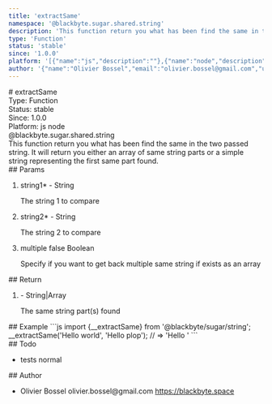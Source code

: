 ```yaml
---
title: 'extractSame'
namespace: '@blackbyte.sugar.shared.string'
description: 'This function return you what has been find the same in the two passed string. It will return you either an array of same string parts or a simple string representing the first same part found.'
type: 'Function'
status: 'stable'
since: '1.0.0'
platform: '[{"name":"js","description":""},{"name":"node","description":""}]'
author: '{"name":"Olivier Bossel","email":"olivier.bossel@gmail.com","url":"https://blackbyte.space"}'
---
```


<div class="docmap-mdx">
  # extractSame
  <div class="_metas">
    <div class="_type">
      <span class="_type-label">Type:</span>
      <span class="_type-value">Function</span>
    </div>
    <div class="_status">
      <span class="_status-label">Status:</span>
      <span class="_status-value -stable">stable</span>
    </div>
    <div class="_since">
      <span class="_since-label">Since:</span>
      <span class="_since-value">1.0.0</span>
    </div>
    <div class="_platform">
      <span class="_platform-label">Platform:</span>
      <span class="_platform-value -js">js</span>
      <span class="_platform-value -node">node</span>
    </div>
  </div>
  <div class="_namespace">@blackbyte.sugar.shared.string</div>
  <div class="_description typo-lead typo-format">
    This function return you what has been find the same in the two passed
    string. It will return you either an array of same string parts or a simple
    string representing the first same part found.
  </div>
  <div class="_params">
    ## Params
    <ol class="_list">
      <li class="_item">
        <span class="_name">
          string1<span class="_required">*</span>
        </span>
        <span class="_default">-</span> <span class="_type">String</span>
        <p class="_description">The string 1 to compare</p>
      </li>
      <li class="_item">
        <span class="_name">
          string2<span class="_required">*</span>
        </span>
        <span class="_default">-</span> <span class="_type">String</span>
        <p class="_description">The string 2 to compare</p>
      </li>
      <li class="_item">
        <span class="_name">multiple</span>
        <span class="_default">false</span> <span class="_type">Boolean</span>
        <p class="_description">
          Specify if you want to get back multiple same string if exists as an
          array
        </p>
      </li>
    </ol>
  </div>
  <div class="_return">
    ## Return
    <ol class="_list">
      <li class="_item">
        <span class="_default">-</span>
        <span class="_type">String&vert;Array</span>
        <p class="_description">The same string part&lpar;s&rpar; found</p>
      </li>
    </ol>
  </div>
  <div class="_examples">
    ## Example ```js import {__extractSame} from '@blackbyte/sugar/string';
    __extractSame('Hello world', 'Hello plop'); // => 'Hello ' ```
  </div>
  <div class="_todo">
    ## Todo
    <ul class="_list">
      <li class="_item">
        <span class="_description">tests</span>
        <span class="_priority -normal">normal</span>
      </li>
    </ul>
  </div>
  <div class="_author">
    ## Author
    <ul class="_list">
      <li class="_item">
        <span class="_name">Olivier Bossel</span>
        <span class="_email">olivier.bossel@gmail.com</span>
        <a href="https://blackbyte.space" target="_blank" class="_url">
          https://blackbyte.space
        </a>
      </li>
    </ul>
  </div>
</div>
